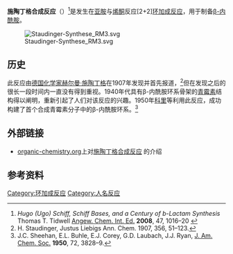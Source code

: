 {{distinguish|施陶丁格反应}}
{{Reactionbox
| Reference = 
| Type = 环加成反应
| NamedAfter = [[赫尔曼·施陶丁格|赫尔曼·施陶丁格]]
| Section3 = {{Reactionbox Identifiers
   | RSC_ontology_id = 
   | RSC_ontology_id_verified={{rsccite}}
 }}
| Reaction = {{Reactionbox Reaction
   | Image = 
   | Reactant1 = [[亚胺|亚胺]]
   | Reactant2 = [[烯酮|烯酮]]
   | Product1 = [[β-内酰胺|β-内酰胺]]
  }}
}}
'''施陶丁格合成反应'''（{{lang-en|Staudinger synthesis}}）<ref>''Hugo (Ugo) Schiff, Schiff Bases, and a Century of b-Lactam Synthesis'' Thomas T. Tidwell [[Angew._Chem._Int._Ed.|Angew. Chem. Int. Ed.]] '''2008''', 47, 1016–20 {{DOI|10.1002/anie.200702965}}</ref>是发生在[[亚胺|亚胺]]与[[烯酮|烯酮]]反应[2+2][[环加成反应|环加成反应]]，用于制备[[β-内酰胺|β-内酰胺]]。

[[File:Staudinger-Synthese_RM3.svg|center]]

==历史==
此反应由[[德国|德国]][[化学家|化学家]][[赫尔曼·施陶丁格|赫尔曼·施陶丁格]]在1907年发现并首先报道，<ref>H. Staudinger, Justus Liebigs Ann. Chem. 1907, 356, 51–123.</ref>但在发现之后的很长一段时间内一直没有得到重视。1940年代具有β-内酰胺环系骨架的[[青霉素|青霉素]]结构得以阐明，重新引起了人们对该反应的兴趣。1950年[[艾里亚斯·詹姆斯·科里|科里]]等利用此反应，成功构建了首个合成青霉素分子中的β-内酰胺环系。<ref>J.C. Sheehan, E.L. Buhle, E.J. Corey, G.D. Laubach, J.J. Ryan, [[J._Am._Chem._Soc.|J. Am. Chem. Soc.]] '''1950''', 72, 3828–9.</ref>

==外部链接==
* [https://www.organic-chemistry.org/ organic-chemistry.org]{{Wayback|url=https://www.organic-chemistry.org/ |date=20200827155519 }}上对[https://www.organic-chemistry.org/namedreactions/staudinger-synthesis.shtm 施陶丁格合成反应] {{Wayback|url=https://www.organic-chemistry.org/namedreactions/staudinger-synthesis.shtm |date=20201202070355 }}的介绍

==参考资料==
{{reflist}}

[[Category:环加成反应|Category:环加成反应]]
[[Category:人名反应|Category:人名反应]]